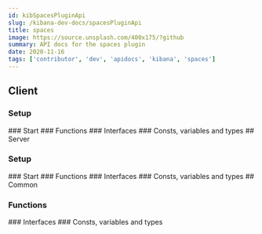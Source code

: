 ```yaml
---
id: kibSpacesPluginApi
slug: /kibana-dev-docs/spacesPluginApi
title: spaces
image: https://source.unsplash.com/400x175/?github
summary: API docs for the spaces plugin
date: 2020-11-16
tags: ['contributor', 'dev', 'apidocs', 'kibana', 'spaces']
---
```



## Client

### Setup
<DocDefinitionList data={[spacesObj.client.setup]}/>
### Start
<DocDefinitionList data={[spacesObj.client.start]}/>
### Functions
<DocDefinitionList data={spacesObj.client.functions}/>
### Interfaces
<DocDefinitionList data={spacesObj.client.interfaces}/>
### Consts, variables and types
<DocDefinitionList data={spacesObj.client.misc}/>
## Server

### Setup
<DocDefinitionList data={[spacesObj.server.setup]}/>
### Start
<DocDefinitionList data={[spacesObj.server.start]}/>
### Functions
<DocDefinitionList data={spacesObj.server.functions}/>
### Interfaces
<DocDefinitionList data={spacesObj.server.interfaces}/>
### Consts, variables and types
<DocDefinitionList data={spacesObj.server.misc}/>
## Common

### Functions
<DocDefinitionList data={spacesObj.common.functions}/>
### Interfaces
<DocDefinitionList data={spacesObj.common.interfaces}/>
### Consts, variables and types
<DocDefinitionList data={spacesObj.common.misc}/>
